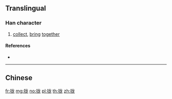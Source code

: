 {{character info/new}}
{{also|攏}}
==Translingual==

===Han character===
{{Han char|rn=64|rad=手|as=05|sn=8|four=|canj=QIKP|ids=⿰扌龙}}

# [[collect]], [[bring]] [[together]]

====References====
* {{Han ref|kx=0427.161|hdz=31850.010|uh=62E2|ud=25314}}

----

==Chinese==
{{zh-see|攏}}

[[fr:拢]]
[[mg:拢]]
[[no:拢]]
[[pl:拢]]
[[th:拢]]
[[zh:拢]]